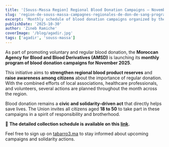 ```yaml
---
title: '[Souss-Massa Region] Regional Blood Donation Campaigns – November 2025 Program'
slug: 'region-de-souss-massa-campagnes-regionales-de-don-de-sang-programme-de-novembre-2025'
excerpt: 'Monthly schedule of blood donation campaigns organized by the Al Amal Association of Blood Donors in the Souss-Massa region for November 2025, in coordination with the Moroccan Agency for Blood and Blood Derivatives (AMSD).'
publishDate: '2025-10-30'
author: 'Zineb Ramiche'
coverImage: '/blog/agadir.jpg'
tags: ['agadir', 'souss-massa']
---
```


As part of promoting voluntary and regular blood donation, the **Moroccan Agency for Blood and Blood Derivatives (AMSD)** is launching its **monthly program of blood donation campaigns for November 2025**.

This initiative aims to **strengthen regional blood product reserves** and **raise awareness among citizens** about the importance of regular donation. With the combined efforts of local associations, healthcare professionals, and volunteers, several actions are planned throughout the month across the region.

Blood donation remains a **civic and solidarity-driven act** that directly helps save lives. The Union invites all citizens aged **18 to 50** to take part in these campaigns in a spirit of responsibility and brotherhood.

🔗 **The detailed collection schedule is available on this [link](https://tabarro3.ma/campaigns).**

Feel free to sign up on [tabarro3.ma](http://tabarro3.ma) to stay informed about upcoming campaigns and solidarity actions.


